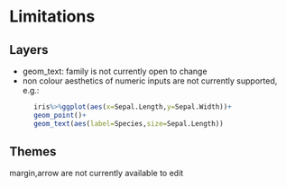 # Limitations
## Layers
  - geom_text: family is not currently open to change
  - non colour aesthetics of numeric inputs are not currently supported, e.g.:
```r
      iris%>%ggplot(aes(x=Sepal.Length,y=Sepal.Width))+
      geom_point()+
      geom_text(aes(label=Species,size=Sepal.Length))
```
  
## Themes
margin,arrow are not currently available to edit
